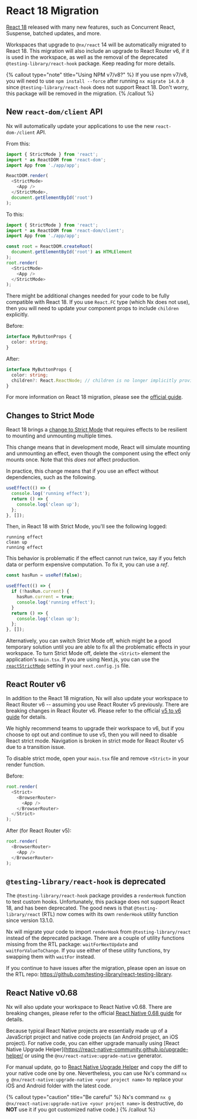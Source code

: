 # React 18 Migration

[React 18](https://reactjs.org/blog/2022/03/29/react-v18.html) released with many new features, such as Concurrent React, Suspense, batched updates, and more.

Workspaces that upgrade to `@nx/react` 14 will be automatically migrated to React 18. This migration will also include an upgrade to React Router v6, if it is used in the workspace, as well as the removal of the deprecated `@testing-library/react-hook` package. Keep reading for more details.

{% callout type="note" title="Using NPM v7/v8?" %}
If you use npm v7/v8, you will need to use `npm install --force` after running `nx migrate 14.0.0` since `@testing-library/react-hook` does not support React 18. Don't worry, this package will be removed in the migration.
{% /callout %}

## New `react-dom/client` API

Nx will automatically update your applications to use the new `react-dom-/client` API.

From this:

```typescript jsx
import { StrictMode } from 'react';
import * as ReactDOM from 'react-dom';
import App from './app/app';

ReactDOM.render(
  <StrictMode>
    <App />
  </StrictMode>,
  document.getElementById('root')
);
```

To this:

```typescript jsx
import { StrictMode } from 'react';
import * as ReactDOM from 'react-dom/client';
import App from './app/app';

const root = ReactDOM.createRoot(
  document.getElementById('root') as HTMLElement
);
root.render(
  <StrictMode>
    <App />
  </StrictMode>
);
```

There might be additional changes needed for your code to be fully compatible with React 18. If you use `React.FC` type (which Nx does not use), then you will need to
update your component props to include `children` explicitly.

Before:

```typescript jsx
interface MyButtonProps {
  color: string;
}
```

After:

```typescript jsx
interface MyButtonProps {
  color: string;
  children?: React.ReactNode; // children is no longer implicitly provided by React.FC
}
```

For more information on React 18 migration, please see the [official guide](https://reactjs.org/blog/2022/03/08/react-18-upgrade-guide.html).

## Changes to Strict Mode

React 18 brings a [change to Strict Mode](https://reactjs.org/blog/2022/03/08/react-18-upgrade-guide.html#updates-to-strict-mode) that requires
effects to be resilient to mounting and unmounting multiple times.

This change means that in development mode, React will simulate mounting and unmounting an effect, even though the component using the effect
only mounts once. Note that this _does not_ affect production.

In practice, this change means that if you use an effect without dependencies, such as the following.

```typescript jsx
useEffect(() => {
  console.log('running effect');
  return () => {
    console.log('clean up');
  };
}, []);
```

Then, in React 18 with Strict Mode, you'll see the following logged:

```text
running effect
clean up
running effect
```

This behavior is problematic if the effect cannot run twice, say if you fetch data or perform expensive computation. To fix it, you can use a _ref_.

```typescript jsx
const hasRun = useRef(false);

useEffect(() => {
  if (!hasRun.current) {
    hasRun.current = true;
    console.log('running effect');
  }
  return () => {
    console.log('clean up');
  };
}, []);
```

Alternatively, you can switch Strict Mode off, which might be a good temporary solution until you are able to fix all the problematic effects in your workspace. To turn Strict Mode off, delete the `<Strict>` element the application's `main.tsx`. If you are using Next.js, you can use the [`reactStrictMode`](https://nextjs.org/docs/api-reference/next.config.js/react-strict-mode) setting in your `next.config.js` file.

## React Router v6

In addition to the React 18 migration, Nx will also update your workspace to React Router v6 -- assuming you use React Router v5 previously.
There are breaking changes in React Router v6. Please refer to the official [v5 to v6 guide](https://reactrouter.com/docs/en/v6/upgrading/v5) for details.

We highly recommend teams to upgrade their workspace to v6, but if you choose to opt out and continue to use v5, then you will need to disable React strict mode. Navigation is broken in strict mode for React Router v5 due to a transition issue.

To disable strict mode, open your `main.tsx` file and remove `<Strict>` in your render function.

Before:

```typescript jsx
root.render(
  <Strict>
    <BrowserRouter>
      <App />
    </BrowserRouter>
  </Strict>
);
```

After (for React Router v5):

```typescript jsx
root.render(
  <BrowserRouter>
    <App />
  </BrowserRouter>
);
```

## `@testing-library/react-hook` is deprecated

The `@testing-library/react-hook` package provides a `renderHook` function to test custom hooks. Unfortunately, this package
does not support React 18, and has been deprecated. The good news is that `@testing-library/react` (RTL) now comes with its own
`renderHook` utility function since version 13.1.0.

Nx will migrate your code to import `renderHook` from `@testing-library/react` instead of the deprecated package. There are a couple of
utility functions missing from the RTL package: `waitForNextUpdate` and `waitForValueToChange`. If you use either of these
utility functions, try swapping them with `waitFor` instead.

If you continue to have issues after the migration, please open an issue on the RTL repo: https://github.com/testing-library/react-testing-library.

## React Native v0.68

Nx will also update your workspace to React Native v0.68. There are breaking changes, please refer to the official [React Native 0.68 guide](https://reactnative.dev/blog/2022/03/30/version-068) for details.

Because typical React Native projects are essentially made up of a JavaScript project and native code projects (an Android project, an iOS project). For native code, you can either upgrade manually using [React Native Upgrade Helper](https://react-native-community.github.io/upgrade-helper/ or using the `@nx/react-native:upgrade-native` generator.

For manual update, go to [React Native Upgrade Helper](https://react-native-community.github.io/upgrade-helper/) and copy the diff to your native code one by one.
Nevertheless, you can use Nx's command `nx g @nx/react-native:upgrade-native <your project name>` to replace your iOS and Android folder with the latest code.

{% callout type="caution" title="Be careful" %}
Nx's command `nx g @nx/react-native:upgrade-native <your project name>` is destructive, do **NOT** use it if you got customized native code.)
{% /callout %}
